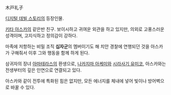 木戸礼子

[[디지털 데빌 스토리]]의 등장인물.

[[키타 아스카]]의 같은반 친구. 보이시하고 귀여운 외관을 하고 있지만, 의외로 고풍스러운 성격이며, 고지식하고 정의감이 강하다. 

마족에 저항하는 비밀 조직 '''십자군'''의 멤버이기도 해 치안 경찰에 연행되던 것을 아스카가 구해줘서 이후 그와 행동을 함께 하게 된다.

삼귀자의 장녀 [[아마테라스]]의 환생으로, [[나카지마 아케미]]와 [[시라사기 유미코]], 아스카와는 전생부터의 깊은 인연으로 연결되고 있다. 

아스카와 같이 전투에 특화된 힘은 없지만, 모든 에너지를 체내에 넣어 빛이나 방어벽으로 바꿀 수 있다. 
